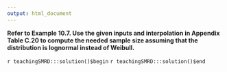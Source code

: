 ```yaml
---
output: html_document
---
```


__Refer to Example 10.7.  Use the given inputs and interpolation in Appendix Table C.20 to compute the needed sample size assuming that the distribution is lognormal instead of Weibull.__

`r teachingSMRD:::solution()$begin`
`r teachingSMRD:::solution()$end`
